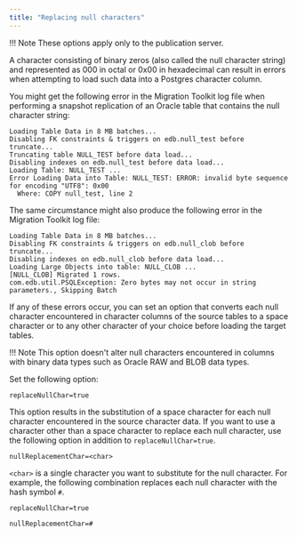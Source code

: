 ```yaml
---
title: "Replacing null characters"
---
```


<div id="replacing_null_characters" class="registered_link"></div>

!!! Note
    These options apply only to the publication server.

A character consisting of binary zeros (also called the null character string) and represented as 000 in octal or 0x00 in hexadecimal can result in errors when attempting to load such data into a Postgres character column.

You might get the following error in the Migration Toolkit log file when performing a snapshot replication of an Oracle table that contains the null character string:

```
Loading Table Data in 8 MB batches...
Disabling FK constraints & triggers on edb.null_test before truncate...
Truncating table NULL_TEST before data load...
Disabling indexes on edb.null_test before data load...
Loading Table: NULL_TEST ...
Error Loading Data into Table: NULL_TEST: ERROR: invalid byte sequence for encoding "UTF8": 0x00
  Where: COPY null_test, line 2
```

The same circumstance might also produce the following error in the Migration Toolkit log file:

```
Loading Table Data in 8 MB batches...
Disabling FK constraints & triggers on edb.null_clob before truncate...
Disabling indexes on edb.null_clob before data load...
Loading Large Objects into table: NULL_CLOB ...
[NULL_CLOB] Migrated 1 rows.
com.edb.util.PSQLException: Zero bytes may not occur in string parameters., Skipping Batch
```

If any of these errors occur, you can set an option that converts each null character encountered in character columns of the source tables to a space character or to any other character of your choice before loading the target tables.

!!! Note
    This option doesn't alter null characters encountered in columns with binary data types such as Oracle RAW and BLOB data types.

Set the following option:

`replaceNullChar=true`

This option results in the substitution of a space character for each null character encountered in the source character data. If you want to use a character other than a space character to replace each null character, use the following option in addition to `replaceNullChar=true`.

`nullReplacementChar=<char>`

`<char>` is a single character you want to substitute for the null character. For example, the following combination replaces each null character with the hash symbol ``#``.

`replaceNullChar=true`

`nullReplacementChar=#`
